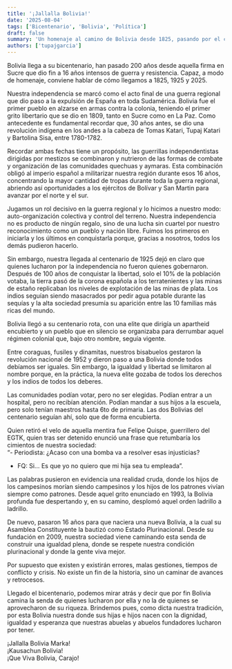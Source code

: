 ```yaml
---
title: '¡Jallalla Bolivia!'
date: '2025-08-04'
tags: ['Bicentenario', 'Bolivia', 'Política']
draft: false
summary: 'Un homenaje al camino de Bolivia desde 1825, pasando por el centenario y llegando al bicentenario con esperanza y dignidad.'
authors: ['tupajgarcia']
---
```


Bolivia llega a su bicentenario, han pasado 200 años desde aquella firma en Sucre que dio fin a 16 años intensos de guerra y resistencia. Capaz, a modo de homenaje, conviene hablar de cómo llegamos a 1825, 1925 y 2025.

Nuestra independencia se marcó como el acto final de una guerra regional que dio paso a la expulsión de España en toda Sudamérica. Bolivia fue el primer pueblo en alzarse en armas contra la colonia, teniendo el primer grito libertario que se dio en 1809, tanto en Sucre como en La Paz. Como antecedente es fundamental recordar que, 30 años antes, se dio una revolución indígena en los andes a la cabeza de Tomas Katari, Tupaj Katari y Bartolina Sisa, entre 1780-1782.

Recordar ambas fechas tiene un propósito, las guerrillas independentistas dirigidas por mestizos se combinaron y nutrieron de las formas de combate y organización de las comunidades quechuas y aymaras. Esta combinación obligó al imperio español a militarizar nuestra región durante esos 16 años, concentrando la mayor cantidad de tropas durante toda la guerra regional, abriendo así oportunidades a los ejércitos de Bolívar y San Martin para avanzar por el norte y el sur.

Jugamos un rol decisivo en la guerra regional y lo hicimos a nuestro modo: auto-organización colectiva y control del terreno. Nuestra independencia no es producto de ningún regalo, sino de una lucha sin cuartel por nuestro reconocimiento como un pueblo y nación libre. Fuimos los primeros en iniciarla y los últimos en conquistarla porque, gracias a nosotros, todos los demás pudieron hacerlo.

Sin embargo, nuestra llegada al centenario de 1925 dejó en claro que quienes lucharon por la independencia no fueron quienes gobernaron. Después de 100 años de conquistar la libertad, solo el 10% de la población votaba, la tierra pasó de la corona española a los terratenientes y las minas de estaño replicaban los niveles de explotación de las minas de plata. Los indios seguían siendo masacrados por pedir agua potable durante las sequías y la alta sociedad presumía su aparición entre las 10 familias más ricas del mundo.

Bolivia llegó a su centenario rota, con una elite que dirigía un apartheid encubierto y un pueblo que en silencio se organizaba para derrumbar aquel régimen colonial que, bajo otro nombre, seguía vigente.

Entre coraguas, fusiles y dinamitas, nuestros bisabuelos gestaron la revolución nacional de 1952 y dieron paso a una Bolivia donde todos debíamos ser iguales. Sin embargo, la igualdad y libertad se limitaron al nombre porque, en la práctica, la nueva elite gozaba de todos los derechos y los indios de todos los deberes.

Las comunidades podían votar, pero no ser elegidas. Podían entrar a un hospital, pero no recibían atención. Podían mandar a sus hijos a la escuela, pero solo tenían maestros hasta 6to de primaria. Las dos Bolivias del centenario seguían ahí, solo que de forma encubierta.

Quien retiró el velo de aquella mentira fue Felipe Quispe, guerrillero del EGTK, quien tras ser detenido enunció una frase que retumbaría los cimientos de nuestra sociedad:  
“- Periodista: ¿Acaso con una bomba va a resolver esas injusticias?

- FQ: Si… Es que yo no quiero que mi hija sea tu empleada”.

Las palabras pusieron en evidencia una realidad cruda, donde los hijos de los campesinos morían siendo campesinos y los hijos de los patrones vivían siempre como patrones. Desde aquel grito enunciado en 1993, la Bolivia profunda fue despertando y, en su camino, desplomó aquel orden ladrillo a ladrillo.

De nuevo, pasaron 16 años para que naciera una nueva Bolivia, a la cual su Asamblea Constituyente la bautizó como Estado Plurinacional. Desde su fundación en 2009, nuestra sociedad viene caminando esta senda de construir una igualdad plena, donde se respete nuestra condición plurinacional y donde la gente viva mejor.

Por supuesto que existen y existirán errores, malas gestiones, tiempos de conflicto y crisis. No existe un fin de la historia, sino un caminar de avances y retrocesos.

Llegado el bicentenario, podemos mirar atrás y decir que por fin Bolivia camina la senda de quienes lucharon por ella y no la de quienes se aprovecharon de su riqueza. Brindemos pues, como dicta nuestra tradición, por esta Bolivia nuestra donde sus hijas e hijos nacen con la dignidad, igualdad y esperanza que nuestras abuelas y abuelos fundadores lucharon por tener.

¡Jallalla Bolivia Marka!  
¡Kausachun Bolivia!  
¡Que Viva Bolivia, Carajo!
